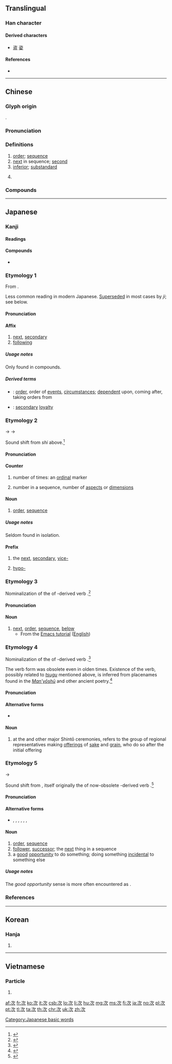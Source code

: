 {{character info/new}}
{{also|㳄}}
==Translingual==

===Han character===
{{Han char|rn=76|rad=欠|as=02|sn=6|four=17182,37182|canj=IMNO,MMNO|ids=⿰冫欠,⿰二欠}}

====Derived characters====
* [[盗]] [[姿]]

====References====
* {{Han ref|kx=0565.030|dkj=15992|dj=0954.010|hdz=32133.020|uh=6B21|ud=27425|bh=A6B8|bd=42680}}

----

==Chinese==
{{zh-forms}}

===Glyph origin===
{{Han etyl}}
{{Han compound|二|t1=lining things; [[二]] modified to resemble [[冫]]|欠|t2=man|ls=ic}}.

===Pronunciation===
{{zh-pron
|m=cì
|c=ci3
|h=pfs=chhṳ
|mn=chhù/qz,lk,sx,km,hc:chhìr
|w=2tshr
|mc=y
|oc=y
|ma=y
|cat=n,cls,a,det
}}

===Definitions===
{{zh-hanzi}}

# [[order]]; [[sequence]]
# [[next]] in sequence; [[second]]
# [[inferior]]; [[substandard]]
# {{zh-classifier|times, as in frequency|cat=y}}
#: {{zh-x|上次|last time}}
#: {{zh-x|次數|number of times; frequency}}

===Compounds===
{{zh-der|幾次|印次|其次|上次|下次|席次|倫次|慞惶失次|客次|層次|二次革命|層次井然|三番五次|三次方|兩次三番|二次曲線|主次|座次|以次|一次全倒|三回五次|依次|初次|二次曲面|屢次|循次而進|復次|三番兩次|多次曝光|序次|幾次三番|年次|差次|二次汙染|官次|崖次|屢次三番|居次|十二次|二次全倒|兩次運球|一次能源|妝次|名次|層次分明|如次|不次|二次能源|場次|二次大戰|品次|二次感染|將次|二次函數|取次|人次|位次|櫛次鱗比|撰次|水次|次著|次妻|次生|按次|歷次|次殖民地|版次|業次|本次|次品|次貨|次序|挨次|次大陸|次生林|次篆|次數線圖|次級資料|改次|次骨|次重音|星次|櫛比鱗次|次數|檔次|次級團體|次第|次席|相次即世|相次|目次|次程式|次成河|次文化|班次|次日|批次處理|每次|漸次|次級|洛次|次生礦物|次韻|次等|次長|次要|旅次|次房|次後|次子|次且|梯次|更次|次級文化|次早|次室|節次|越次|等次|迭次|紬次|累次|路次|詮次|造次|累次三番|逡次|立克次體|越次躐等|編次|語無倫次|胸次|遷次|頻次|號次|遞次|齒次|第一次|賓次|逐次|銓次|草次|限次|論次|食次|鱗次|類次|隨次|航次|道次|雅庫次克|行次|車次|造次顛沛|途次|順次|越次超倫|超階越次|貫魚之次|超次|鱗次櫛比|級次|苫次|舟次|這次}}

{{zh-cat|Beginning|Intermediate}}

----

==Japanese==

===Kanji===
{{ja-kanji|grade=3|rs=欠02}}

====Readings====
{{ja-readings
|goon=[[し]] (shi)
|kanon=[[し]] (shi)
|kanyoon=[[じ]] (ji)
|kun=[[つぐ|つ.ぐ]] (tsu.gu), [[つぎ]] (tsugi), [[ついで]] (tsuide), [[すく|す.く]] (su.ku), [[すき]] (suki),
|nanori=[[き]] (ki), [[すき]] (suki), [[つぐ]] (tsugu), [[よし]] (yoshi)
}}

====Compounds====
* {{ja-r|目次|もくじ}}

===Etymology 1===
{{ja-kanjitab|yomi=o|し}}
From {{etyl|ltc|ja|sort=し}} {{m|zh|次|tr=tshij<sup>H</sup>||in order; second}}.

Less common reading in modern Japanese. [[supersede|Superseded]] in most cases by ''ji''; see below.

====Pronunciation====
{{ja-pron|yomi=on|し}}

====Affix====
{{ja-pos|affix|し}}

# [[next]], [[secondary]]
# [[following]]

=====Usage notes=====
Only found in compounds.

=====Derived terms=====
{{der-top}}
* {{ja-r|次第|しだい}}: [[order]], order of [[event]]s, [[circumstances]]; [[dependent]] upon, coming after, taking orders from
* {{ja-r|次忠|しちゅう}}: [[secondary]] [[loyalty]]
{{der-bottom}}

===Etymology 2===
{{ja-kanjitab|yomi=o|じ}}
{{IPAchar|/si/}} → {{IPAchar|/ʑi/}} → {{IPAchar|/d͡ʑi/}}

Sound shift from ''shi'' above.<ref name="KDJ">{{R:Kokugo Dai Jiten}}</ref>

====Pronunciation====
{{ja-pron|yomi=kanyo|じ}}

====Counter====
{{ja-pos|counter|じ}}

# number of times: an [[ordinal]] marker
#: {{ja-usex|第四'''次'''計画|だいよん'''じ''' けいかく|the four'''th''' plan}}
# number in a sequence, number of [[aspect]]s or [[dimension]]s
#: {{ja-usex|二'''次'''方程式、三'''次'''式|に'''じ''' ほうていしき、 さん'''じ''' しき|a quadrat'''ic''' equation, a thi'''rd order''' expression}}

====Noun====
{{ja-noun|じ}}

# {{lb|ja|sort=じ|rare}} [[order]], [[sequence]]

=====Usage notes=====
Seldom found in isolation.

====Prefix====
{{ja-pos|prefix|じ}}

# {{qualifier|attached to nouns}} the [[next]], [[secondary]], [[vice-]]
#: {{ja-usex|'''次'''位、'''次'''長|'''じ'''い、 '''じ'''ちょう|'''second''' rank, '''vice-'''director}}
# {{lb|ja|sort=じ|chemistry}} [[hypo-]] {{qualifier|used to distinguish the oxidation levels of various acids}}
#: {{ja-usex|亜塩素酸、'''次'''亜塩素酸、亜臭素酸、'''次'''亜臭素酸|あえんそ さん、 '''じ'''あえんそ さん、 あしゅうそ さん、 '''じ'''あしゅうそ さん|chlorous acid, '''hypo'''chlorous acid, bromous acid, '''hypo'''bromous acid}}

===Etymology 3===
{{ja-kanjitab|yomi=k|つぎ}}
Nominalization of the {{m|ja|連用形|tr=ren'yōkei||continuative or stem form}} of {{etyl|ojp|ja|sort=つぎ}}-derived verb {{m|ja|次ぐ|tr=tsugu||to be in a sequence; to follow, to continue from something, to be next; to connect, to join}}.<ref name="KDJ">{{R:Kokugo Dai Jiten}}</ref>

====Pronunciation====
{{ja-pron|yomi=k|つぎ|acc=2|acc_ref=DJR}}

====Noun====
{{ja-noun|つぎ}}

# [[next]], [[order]], [[sequence]], [[below]]
#* From the [http://www.catch.jp/wiki/index.php?tutorial_1 Emacs tutorial] ([http://cmgm.stanford.edu/classes/unix/emacs.html English])
#: {{ja-usex|では&#32;<tt>C-v</tt>&#32;（'''次'''の画面を見る）をタイプして'''次'''の画面に進んで下さい。（さあ、やってみましょう。コントロールキーを押しながら&#32;<tt>v</tt>&#32;です）|^で は&#32;<tt>C-v</tt>&#32;（'''つぎ''' の がめん を みる）を タイプ して '''つぎ''' の がめん に すすんで ください。（^さあ、やってみましょう。^コントロールキー を おしながら&#32;<tt>v</tt>&#32;です）|Now type <tt>C-v</tt> (View '''next''' screen) to move to the '''next''' screen. (go ahead, do it by depressing the control key and <tt>v</tt> together)}}

===Etymology 4===
{{ja-kanjitab|yomi=k|すき}}
Nominalization of the {{m|ja|連用形|tr=ren'yōkei||continuative or stem form}} of {{etyl|ojp|ja|sort=すく}}-derived verb {{m|ja|次く|tr=suku||to follow, to continue from something, to be next;}}.<ref name="KDJ">{{R:Kokugo Dai Jiten}}</ref>

The verb form was obsolete even in olden times. Existence of the verb, possibly related to [[次ぐ|''tsugu'']] mentioned above, is inferred from placenames found in the [[w:Man'yōshū|''Man'yōshū'']] and other ancient poetry.<ref name="KDJ">{{R:Kokugo Dai Jiten}}</ref>

====Pronunciation====
{{ja-pron|yomi=k|すき}}

====Alternative forms====
* {{ja-l|主基}}

====Noun====
{{ja-noun|すき}}

# {{lb|ja|sort=すき|Shinto}} at the {{m|ja|大嘗祭|tr=Daijōsai}} and other major Shintō ceremonies, refers to the group of regional representatives making [[offering]]s of [[sake]] and [[grain]], who do so after the initial offering

===Etymology 5===
{{ja-kanjitab|yomi=k|ついで}}
{{IPAchar|/tugite/}} → {{IPAchar|/tuide/}}

Sound shift from {{m|ja|次第|tr=tsugite||order, sequence}}, itself originally the {{m|ja|連用形|tr=ren'yōkei||continuative or stem form}} of now-obsolete {{etyl|ojp|ja|sort=ついで}}-derived verb {{m|ja|継ぎつ|tr=tsugitsu||to do things in sequence, to establish an order}}.<ref name="KDJ">{{R:Kokugo Dai Jiten}}</ref>

====Pronunciation====
{{ja-pron|yomi=k|ついで|acc=0|acc_ref=DJR}}

====Alternative forms====
* {{ja-l|序}}, {{ja-l|序で}}, {{ja-l|第}}, {{ja-l|次いで}}, {{ja-l|尋いで}}, {{ja-l|次第}}, {{ja-l|嗣}}

====Noun====
{{ja-noun|ついで}}

# [[order]], [[sequence]]
# [[follower]], [[successor]]; the [[next]] thing in a sequence
# a [[good]] [[opportunity]] to do something; doing something [[incidental]] to something else

=====Usage notes=====
The ''good opportunity'' sense is more often encountered as {{ja-r|序でに|ついで に}}.

===References===
<references/>

[[Category:Japanese basic words]]

----

==Korean==

===Hanja===
{{ko-hanja|hangeul=차|eumhun=|mr=ch'a|y=cha}}

# {{defn|lang=ko|sort=欠02}}

----

==Vietnamese==

===Particle===
{{vi-hantu|[[thứ]], [[thớ]], [[thắng]]|rs=欠02}}

# {{defn|lang=vi|sort=欠02}}

[[af:次]]
[[fr:次]]
[[ko:次]]
[[it:次]]
[[csb:次]]
[[lo:次]]
[[li:次]]
[[hu:次]]
[[mg:次]]
[[ms:次]]
[[fj:次]]
[[ja:次]]
[[no:次]]
[[pl:次]]
[[pt:次]]
[[tl:次]]
[[ta:次]]
[[th:次]]
[[chr:次]]
[[uk:次]]
[[zh:次]]